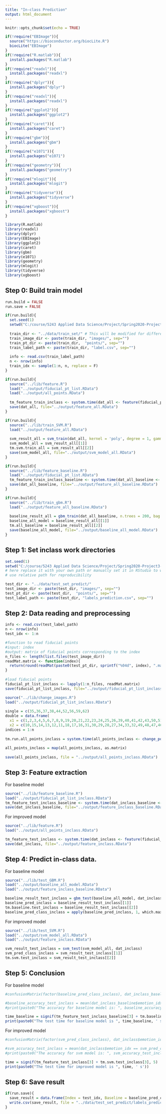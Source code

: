 ```yaml
---
title: "In-class Prediction"
output: html_document
---
```


```r
knitr::opts_chunk$set(echo = TRUE)
```

```r
if(!require("EBImage")){
  source("https://bioconductor.org/biocLite.R")
  biocLite("EBImage")
}
if(!require("R.matlab")){
  install.packages("R.matlab")
}
if(!require("readxl")){
  install.packages("readxl")
}
if(!require("dplyr")){
  install.packages("dplyr")
}
if(!require("readxl")){
  install.packages("readxl")
}
if(!require("ggplot2")){
  install.packages("ggplot2")
}
if(!require("caret")){
  install.packages("caret")
}
if(!require("gbm")){
  install.packages("gbm")
}
if(!require("e1071")){
  install.packages("e1071")
}
if(!require("geometry")){
  install.packages("geometry")
}
if(!require("mlogit")){
  install.packages("mlogit")
}
if(!require("tidyverse")){
  install.packages("tidyverse")
}
if(!require("xgboost")){
  install.packages("xgboost")
}

library(R.matlab)
library(readxl)
library(dplyr)
library(EBImage)
library(ggplot2)
library(caret)
library(gbm)
library(e1071)
library(geometry)
library(mlogit)
library(tidyverse)
library(xgboost)  
```

## Step 0: Build train model

```r
run.build = FALSE
run.save = FALSE
```

```r
if(run.build){
  set.seed(1)
  setwd("C:/course/5243 Applied Data Science/Project/Spring2020-Project3-group8/doc")
  
  train_dir <- "../data/train_set/" # This will be modified for different data sets.
  train_image_dir <- paste(train_dir, "images/", sep="")
  train_pt_dir <- paste(train_dir,  "points/", sep="")
  train_label_path <- paste(train_dir, "label.csv", sep="") 
  
  info <- read.csv(train_label_path)
  n <- nrow(info)
  train_idx <- sample(1:n, n, replace = F)
}
```

```r
if(run.build){
  source("../lib/feature.R")
  load("../output/fiducial_pt_list.RData")
  load("../output/all_points.RData")
  
  tm_feature_train_inclass <- system.time(dat_all <- feature(fiducial_pt_list, train_idx, image_file = "../data/train_set/images/", all_points, colorfeature = TRUE))
  save(dat_all, file="../output/feature_all.RData")
}
```

```r
if(run.build){
  source("../lib/train_SVM.R")
  load("../output/feature_all.RData")
  
  svm_result_all = svm_train(dat_all, kernel = 'poly', degree = 1, gamma = 0.008)
  svm_model_all = svm_result_all[[1]]
  tm.svm.train_all = svm_result_all[[2]]
  save(svm_model_all, file="../output/svm_model_all.RData")
}
```

```r
if(run.build){
  source("../lib/feature_baseline.R")
  load("../output/fiducial_pt_list.RData")
  tm_feature_train_inclass_baseline <- system.time(dat_all_baseline <- feature_baseline(fiducial_pt_list, train_idx))
  save(dat_all_baseline, file="../output/feature_all_baseline.RData")
}
```

```r
if(run.build){
  source("../lib/train_gbm.R")
  load("../output/feature_all_baseline.RData")
  
  baseline_result_all = gbm_train(dat_all_baseline, n.trees = 200, bag.fraction = 0.8, shrinkage = 0.1, cv.folds = 3)
  baseline_all_model = baseline_result_all[[1]]
  tm.all_baseline = baseline_result_all[[2]]
  save(baseline_all_model, file="../output/baseline_all_model.RData")
}
```

## Step 1: Set inclass work directories

```r
set.seed(1)
setwd("C:/course/5243 Applied Data Science/Project/Spring2020-Project3-group8/doc")
# here replace it with your own path or manually set it in RStudio to where this rmd file is located. 
# use relative path for reproducibility
```

```r
test_dir <- "../data/test_set_predict/" 
test_image_dir <- paste(test_dir, "images/", sep="")
test_pt_dir <- paste(test_dir,  "points/", sep="")
test_label_path <- paste(test_dir, "labels_prediction.csv", sep="") 
```

## Step 2: Data reading and preprocessing

```r
info <- read.csv(test_label_path)
n <- nrow(info)
test_idx <- 1:n
```

```r
#function to read fiducial points
#input: index
#output: matrix of fiducial points corresponding to the index
n_files <- length(list.files(test_image_dir))
readMat.matrix <- function(index){
  return(round(readMat(paste0(test_pt_dir, sprintf("%04d", index), ".mat"))[[1]],0))
}
  
#load fiducial points
fiducial_pt_list_inclass <- lapply(1:n_files, readMat.matrix)
save(fiducial_pt_list_inclass, file="../output/fiducial_pt_list_inclass.RData")
```

```r
source("../lib/change_images.R")
load("../output/fiducial_pt_list_inclass.RData")
  
single = c(35,36,37,38,44,52,56,59,62)
double = data.frame(
  x1 = c(1,2,3,4,5,6,7,8,9,19,20,21,22,23,24,25,26,39,40,41,42,43,50,51,57,58,63),
  x2 = c(10,15,14,13,12,11,18,17,16,31,30,29,28,27,34,33,32,49,48,47,46,45,54,53,55,60,61))
indices = 1:n
  
tm.run.all_points_inclass = system.time(all_points_inclass <- change_points(indices, test_dir, fiducial_pt_list_inclass, single, double))
  
all_points_inclass = map(all_points_inclass, as.matrix)
  
save(all_points_inclass, file = "../output/all_points_inclass.RData")
```

## Step 3: Feature extraction

For baseline model

```r
source("../lib/feature_baseline.R")
load("../output/fiducial_pt_list_inclass.RData")
tm_feature_test_inclass_baseline <- system.time(dat_inclass_baseline <- feature_baseline(fiducial_pt_list_inclass, test_idx, inclass = TRUE))
save(dat_inclass_baseline, file="../output/feature_inclass_baseline.RData")
```

For improved model

```r
source("../lib/feature.R")
load("../output/all_points_inclass.RData")

tm_feature_test_inclass <- system.time(dat_inclass <- feature(fiducial_pt_list_inclass, test_idx, image_file = "../data/test_set_predict/images/", all_points_inclass, colorfeature = TRUE, inclass = TRUE))
save(dat_inclass, file="../output/feature_inclass.RData")
```

## Step 4: Predict in-class data.

For baseline model

```r
source("../lib/test_GBM.R")
load("../output/baseline_all_model.RData")
load("../output/feature_inclass_baseline.RData")

baseline_result_test_inclass = gbm_test(baseline_all_model, dat_inclass_baseline)
baseline_pred_inclass = baseline_result_test_inclass[[1]]
tm.baseline.test_inclass = baseline_result_test_inclass[[2]]
baseline_pred_class_inclass = apply(baseline_pred_inclass, 1, which.max)
```

For improved model

```r
source("../lib/test_SVM.R")
load("../output/svm_model_all.RData")
load("../output/feature_inclass.RData")

svm_result_test_inclass = svm_test(svm_model_all, dat_inclass)
svm_pred_class_inclass = svm_result_test_inclass[[1]]
tm.svm.test_inclass = svm_result_test_inclass[[2]]
```

## Step 5: Conclusion

For baseline model

```r
#confusionMatrix(factor(baseline_pred_class_inclass), dat_inclass_baseline$emotion_idx)
```

```r
#baseline_accuracy_test_inclass = mean(dat_inclass_baseline$emotion_idx == baseline_pred_class_inclass)
#print(paste0("The accuracy for baseline model is: ", baseline_accuracy_test_inclass))
```

```r
time_baseline = signif(tm_feature_test_inclass_baseline[3] + tm.baseline.test_inclass[3], 5)
print(paste0("The test time for baseline model is ", time_baseline, ' s'))
```

For improved model

```r
#confusionMatrix(factor(svm_pred_class_inclass), dat_inclass$emotion_idx)
```

```r
#svm_accuracy_test_inclass = mean(dat_inclass$emotion_idx == svm_pred_class_inclass)
#print(paste0("The accuracy for svm model is: ", svm_accuracy_test_inclass))
```

```r
time = signif(tm_feature_test_inclass[3] + tm.svm.test_inclass[3], 5)
print(paste0("The test time for improved model is ", time, ' s'))
```

## Step 6: Save result

```r
if(run.save){
  save_result = data.frame(Index = test_idx, Baseline = baseline_pred_class_inclass, Advanced = svm_pred_class_inclass)
  write.csv(save_result, file = "../data/test_set_predict/labels_prediction.csv",  row.names = T)
}
```



